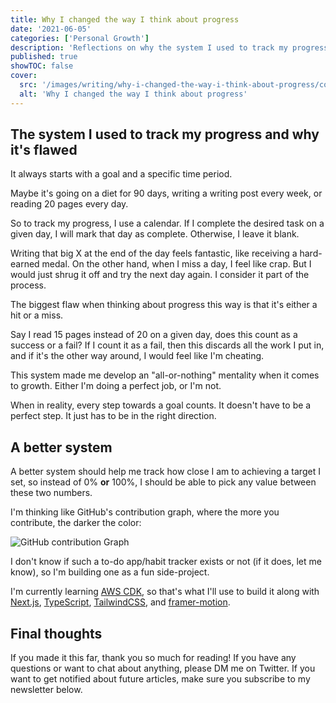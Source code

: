 ```yaml
---
title: Why I changed the way I think about progress
date: '2021-06-05'
categories: ['Personal Growth']
description: 'Reflections on why the system I used to track my progress was flawed, and how I changed the way I think about progress'
published: true
showTOC: false
cover:
  src: '/images/writing/why-i-changed-the-way-i-think-about-progress/cover.png'
  alt: 'Why I changed the way I think about progress'
---
```


## The system I used to track my progress and why it's flawed

It always starts with a goal and a specific time period.

Maybe it's going on a diet for 90 days, writing a writing post every week, or reading 20 pages every day.

So to track my progress, I use a calendar. If I complete the desired task on a given day, I will mark that day as complete. Otherwise, I leave it blank.

Writing that big X at the end of the day feels fantastic, like receiving a hard-earned medal. On the other hand, when I miss a day, I feel like crap. But I would just shrug it off and try the next day again. I consider it part of the process.

The biggest flaw when thinking about progress this way is that it's either a hit or a miss.

Say I read 15 pages instead of 20 on a given day, does this count as a success or a fail? If I count it as a fail, then this discards all the work I put in, and if it's the other way around, I would feel like I'm cheating.

This system made me develop an "all-or-nothing" mentality when it comes to growth. Either I'm doing a perfect job, or I'm not.

When in reality, every step towards a goal counts. It doesn't have to be a perfect step. It just has to be in the right direction.

## A better system

A better system should help me track how close I am to achieving a target I set, so instead of 0% **or** 100%, I should be able to pick any value between these two numbers.

I'm thinking like GitHub's contribution graph, where the more you contribute, the darker the color:

![GitHub contribution Graph](/images/writing/why-i-changed-the-way-i-think-about-progress/system.png)

I don't know if such a to-do app/habit tracker exists or not (if it does, let me know), so I'm building one as a fun side-project.

I'm currently learning [AWS CDK](https://aws.amazon.com/cdk/), so that's what I'll use to build it along with [Next.js](https://nextjs.org/), [TypeScript](https://www.typescriptlang.org/), [TailwindCSS](https://tailwindcss.com), and [framer-motion](https://www.framer.com/motion).

## Final thoughts

If you made it this far, thank you so much for reading! If you have any questions or want to chat about anything, please DM me on Twitter.
If you want to get notified about future articles, make sure you subscribe to my newsletter below.
